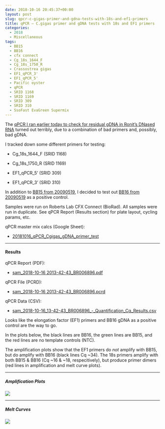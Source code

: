 ```yaml
---
date: 2018-10-16 20:45:37+00:00
layout: post
slug: qpcr-c-gigas-primer-and-gdna-tests-with-18s-and-ef1-primers
title: qPCR – C.gigas primer and gDNA tests with 18s and EF1 primers
categories:
  - 2018
  - Miscellaneous
tags:
  - BB15
  - BB16
  - cfx connect
  - Cg_18s_1644_F
  - Cg_18s_1750_R
  - Crassostrea gigas
  - EF1_qPCR_3'
  - EF1_qPCR_5'
  - Pacific oyster
  - qPCR
  - SRID 1168
  - SRID 1169
  - SRID 309
  - SRID 310
  - SsoFast EvaGreen Supermix
---
```


The [qPCR I ran earlier today to check for residual gDNA in Ronit's DNased RNA](2018-10-16-qpcr-ronits-dnased-c-gigas-ploidydessication-rna-with-18s-primers.html) turned out terribly, due to a combination of bad primers and, possibly, bad gDNA.

I tracked down some different primers for testing:





  * Cg_18s_1644_F (SRID 1168)


  * Cg_18s_1750_R (SRID 1169)


  * EF1_qPCR_5' (SRID 309)


  * EF1_qPCR_3' (SRID 310)



In addition to [BB15 from 20090519](https://robertslab.github.io/sams-notebook/2009/05/15/gdna-isolation-macs-bb-and-dh-site-samples.html), I decided to test out [BB16 from 20090519](https://robertslab.github.io/sams-notebook/2009/05/15/gdna-isolation-macs-bb-and-dh-site-samples.html) as a positive control.

Samples were run on Roberts Lab CFX Connect (BioRad). All samples were run in duplicate. See qPCR Report (Results section) for plate layout, cycling params, etc.

qPCR master mix calcs (Google Sheet):





  * [20181016_qPCR_Cgigas_gDNA_primer_test](https://docs.google.com/spreadsheets/d/12ZJDMeY8BIX_SYGAXHPqI7dmlznegiMc0xPYu6rgPiI/edit?usp=sharing)





* * *





#### Results



qPCR Report (PDF):





  * [sam_2018-10-16 2013-42-43_BR006896.pdf](https://owl.fish.washington.edu/Athaliana/qPCR_data/qPCR_reports/sam_2018-10-16%2013-42-43_BR006896.pdf)



qPCR File (PCRD):



  * [sam_2018-10-16 2013-42-43_BR006896.pcrd](https://owl.fish.washington.edu/scaphapoda/qPCR_data/cfx_connect_data/sam_2018-10-16%2013-42-43_BR006896.pcrd)



qPCR Data (CSV):



  * [sam_2018-10-16_13-42-43_BR006896_-_Quantification_Cq_Results.csv](https://owl.fish.washington.edu/Athaliana/qPCR_data/sam_2018-10-16_13-42-43_BR006896_-_Quantification_Cq_Results.csv)



Looks like the elongation factor (EF1) primers and BB16 gDNA as a positive control are the way to go.

In the plots below, the black lines are BB16, the green lines are BB15, and the red lines are no template controls (NTC).

The amplification plots show that the EF1 primers do _not_ amplify with BB15, but do amplify with BB16 (black lines Cq ~34). The 18s primers amplify with both BB15 & BB16 (Cq ~16 & ~18, respecitively), but produce primer dimers (red lines in amplification and melt curve plots).



* * *





##### Amplification Plots



![](https://owl.fish.washington.edu/Athaliana/qPCR_data/sam_2018-10-16%2013-42-43_amp_plots.png)



* * *





##### Melt Curves



![](https://owl.fish.washington.edu/Athaliana/qPCR_data/sam_2018-10-16%2013-42-43_melt_plots.png)
